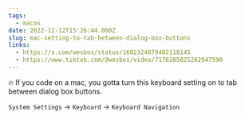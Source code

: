 ```yaml
---
tags:
  - macos
date: 2022-12-12T15:26:44.000Z
slug: mac-setting-to-tab-between-dialog-box-buttons
links:
  - https://x.com/wesbos/status/1602324079482118145
  - https://www.tiktok.com/@wesbos/video/7176285025262947590
---
```


🔥 If you code on a mac, you gotta turn this keyboard setting on to tab between dialog box buttons.

`System Settings` → `Keyboard` → `Keyboard Navigation`
